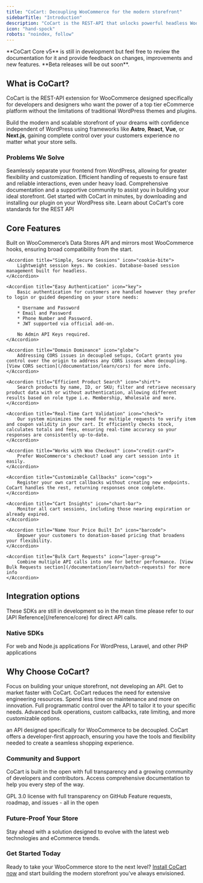 ```yaml
---
title: "CoCart: Decoupling WooCommerce for the modern storefront"
sidebarTitle: "Introduction"
description: "CoCart is the REST-API that unlocks powerful headless WooCommerce capabilities."
icon: "hand-spock"
robots: "noindex, follow"
---
```


<Warning>
    **CoCart Core v5** is still in development but feel free to review the documentation for it and provide feedback on changes, improvements and new features. **Beta releases will be out soon**.
</Warning>

## What is CoCart?

CoCart is the REST-API extension for WooCommerce designed specifically for developers and designers who want the power of a top tier eCommerce platform without the limitations of traditional WordPress themes and plugins.

Build the modern and scalable storefront of your dreams with confidence independent of WordPress using frameworks like **Astro**, **React**, **Vue**, or **Next.js**, gaining complete control over your customers experience no matter what your store sells.

### Problems We Solve

<AccordionGroup>
    <Accordion title="Decoupled Commerce">
        Seamlessly separate your frontend from WordPress, allowing for greater flexibility and customization.
    </Accordion>
    <Accordion title="Optimized Performance">
        Efficient handling of requests to ensure fast and reliable interactions, even under heavy load.
    </Accordion>
    <Accordion title="Developer-Friendly">
        Comprehensive documentation and a supportive community to assist you in building your ideal storefront.
    </Accordion>
</AccordionGroup>

<CardGroup cols={2}>
    <Card
        title="Installation"
        icon="wordpress"
        color="#3858e9"
        href="/getting-started/core/setup"
    >
        Get started with CoCart in minutes, by downloading and installing our plugin on your WordPress site.
    </Card>
    <Card
        title="Standards"
        icon="clipboard"
        color="#EA8000"
        href="/overview/standards"
    >
        Learn about CoCart's core standards for the REST API
    </Card>
</CardGroup>

## Core Features

<AccordionGroup>
    <Accordion title="Source of Truth" icon="anchor">
        Built on WooCommerce’s Data Stores API and mirrors most WooCommerce hooks, ensuring broad compatibility from the start.
    </Accordion>

    <Accordion title="Simple, Secure Sessions" icon="cookie-bite">
        Lightweight session keys. No cookies. Database-based session management built for headless.
    </Accordion>

    <Accordion title="Easy Authentication" icon="key">
        Basic authentication for customers are handled however they prefer to login or guided depending on your store needs:

        * Username and Password
        * Email and Password
        * Phone Number and Password.
        * JWT supported via official add-on.

        No Admin API Keys required. 
    </Accordion>

    <Accordion title="Domain Dominance" icon="globe">
        Addressing CORS issues in decoupled setups, CoCart grants you control over the origin to address any CORS issues when decoupling. [View CORS section](/documentation/learn/cors) for more info.
    </Accordion>

    <Accordion title="Efficient Product Search" icon="shirt">
        Search products by name, ID, or SKU; filter and retrieve necessary product data with or without authentication, allowing different results based on role type i.e. Membership, Wholesale and more.
    </Accordion>

    <Accordion title="Real-Time Cart Validation" icon="check">
        Our system minimizes the need for multiple requests to verify item and coupon validity in your cart. It efficiently checks stock, calculates totals and fees, ensuring real-time accuracy so your responses are consistently up-to-date.
    </Accordion>

    <Accordion title="Works with Woo Checkout" icon="credit-card">
        Prefer WooCommerce's checkout? Load any cart session into it easily.
    </Accordion>

    <Accordion title="Customizable Callbacks" icon="cogs">
        Register your own cart callbacks without creating new endpoints. CoCart handles the rest, returning responses once complete.
    </Accordion>

    <Accordion title="Cart Insights" icon="chart-bar">
        Monitor all cart sessions, including those nearing expiration or already expired.
    </Accordion>

    <Accordion title="Name Your Price Built In" icon="barcode">
        Empower your customers to donation-based pricing that broadens your flexibility.
    </Accordion>

    <Accordion title="Bulk Cart Requests" icon="layer-group">
        Combine multiple API calls into one for better performance. [View Bulk Requests section](/documentation/learn/batch-requests) for more info
    </Accordion>
</AccordionGroup>

## Integration options

<Warning>
    These SDKs are still in development so in the mean time please refer to our [API Reference](/reference/core) for direct API calls.
</Warning>

### Native SDKs

<CardGroup cols={2}>
    <Card
        title="JS/TS"
        icon="js"
        color="#f7df1e"
        href="/integrate/sdk/typescript"
    >
        For web and Node.js applications
    </Card>
    <Card
        title="PHP"
        icon="php"
        color="#4F5B93"
        href="/integrate/sdk/php"
    >
        For WordPress, Laravel, and other PHP applications
    </Card>
</CardGroup>

## Why Choose CoCart?

<CardGroup cols={2}>
    <Card
        title="Ship Faster"
        icon="rocket"
        color="#f91880"
    >
        Focus on building your unique storefront, not developing an API. Get to market faster with CoCart.
    </Card>
    <Card
        title="No Engineering Overhead"
        icon="wrench"
        color="#EA8000"
    >
        CoCart reduces the need for extensive engineering resources. Spend less time on maintenance and more on innovation.
    </Card>
</CardGroup>

<CardGroup cols={2}>
    <Card
        title="API Flexibility"
        icon="code"
        color="#f91880"
    >
        Full programmatic control over the API to tailor it to your specific needs.
    </Card>
    <Card
        title="Enterprise Features"
        icon="building"
        color="#EA8000"
    >
        Advanced bulk operations, custom callbacks, rate limiting, and more customizable options.
    </Card>
</CardGroup>

an API designed specifically for WooCommerce to be decoupled. CoCart offers a developer-first approach, ensuring you have the tools and flexibility needed to create a seamless shopping experience.

### Community and Support

CoCart is built in the open with full transparency and a growing community of developers and contributors. Access comprehensive documentation to help you every step of the way.

<CardGroup cols={2}>
    <Card
        title="Open Source Codebase"
        icon="github"
        href="https://github.com/co-cart/co-cart"
    >
        GPL 3.0 license with full transparency on GitHub
    </Card>
    <Card
        title="Public Development"
        icon="users-line"
        href="https://cocartapi.com/suggest-a-feature/?ref=mintlify"
    >
        Feature requests, roadmap, and issues - all in the open
    </Card>
</CardGroup>

### Future-Proof Your Store

Stay ahead with a solution designed to evolve with the latest web technologies and eCommerce trends.

### Get Started Today

Ready to take your WooCommerce store to the next level? [Install CoCart now](/getting-started/core/setup) and start building the modern storefront you've always envisioned.
